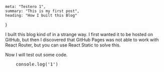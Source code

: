 	meta: "Testero 1",
	summary: "This is my first post",
	heading: "How I built this Blog"
}


I built this blog kind of in a strange way. I first wanted it to be hosted on GitHub, but then I discovered that GitHub Pages was not able to work with React Router, but you can use React Static to solve this.

Now I will test out some code.


<pre>
	console.log('1')
</pre>